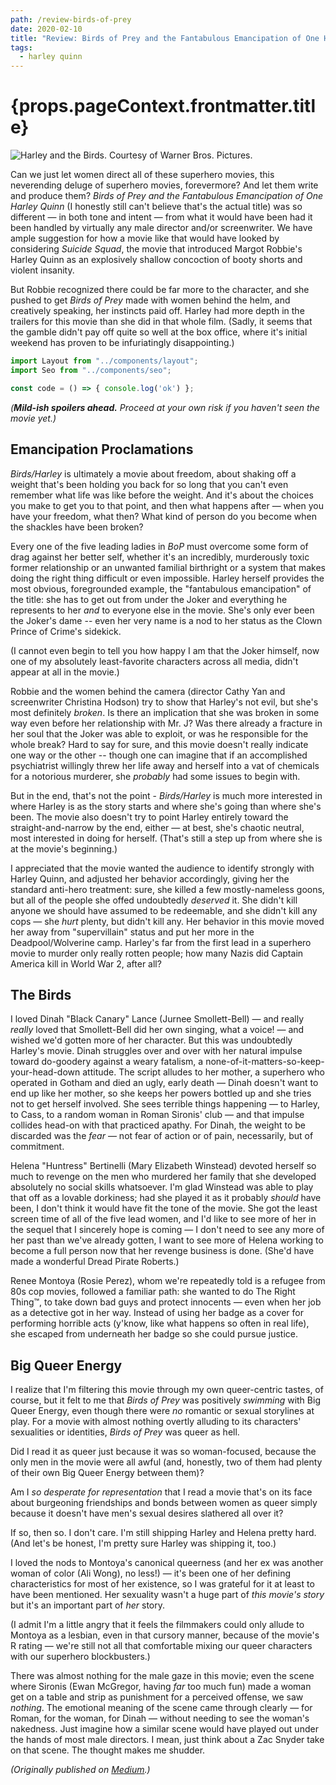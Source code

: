 ```yaml
---
path: /review-birds-of-prey
date: 2020-02-10
title: "Review: Birds of Prey and the Fantabulous Emancipation of One Harley Quinn"
tags:
  - harley quinn
---
```


<h1>{props.pageContext.frontmatter.title}</h1>

![Harley and the Birds. Courtesy of Warner Bros. Pictures.](../../images/birds-of-prey.jpg)

Can we just let women direct all of these superhero movies, this neverending deluge of superhero movies, forevermore? And let them write and produce them? _Birds of Prey and the Fantabulous Emancipation of One Harley Quinn_ (I honestly still can't believe that's the actual title) was so different &mdash; in both tone and intent &mdash; from what it would have been had it been handled by virtually any male director and/or screenwriter. We have ample suggestion for how a movie like that would have looked by considering _Suicide Squad_, the movie that introduced Margot Robbie's Harley Quinn as an explosively shallow concoction of booty shorts and violent insanity.

But Robbie recognized there could be far more to the character, and she pushed to get _Birds of Prey_ made with women behind the helm, and creatively speaking, her instincts paid off. Harley had more depth in the trailers for this movie than she did in that whole film. (Sadly, it seems that the gamble didn't pay off quite so well at the box office, where it's initial weekend has proven to be infuriatingly disappointing.)

```js
import Layout from "../components/layout";
import Seo from "../components/seo";

const code = () => { console.log('ok') };
```

_(**Mild-ish spoilers ahead.** Proceed at your own risk if you haven't seen the movie yet.)_

## Emancipation Proclamations

_Birds/Harley_ is ultimately a movie about freedom, about shaking off a weight that's been holding you back for so long that you can't even remember what life was like before the weight. And it's about the choices you make to get you to that point, and then what happens after &mdash; when you have your freedom, what then? What kind of person do you become when the shackles have been broken?

Every one of the five leading ladies in _BoP_ must overcome some form of drag against her better self, whether it's an incredibly, murderously toxic former relationship or an unwanted familial birthright or a system that makes doing the right thing difficult or even impossible. Harley herself provides the most obvious, foregrounded example, the "fantabulous emancipation" of the title: she has to get out from under the Joker and everything he represents to her _and_ to everyone else in the movie. She's only ever been the Joker's dame -- even her very name is a nod to her status as the Clown Prince of Crime's sidekick.

(I cannot even begin to tell you how happy I am that the Joker himself, now one of my absolutely least-favorite characters across all media, didn't appear at all in the movie.)

Robbie and the women behind the camera (director Cathy Yan and screenwriter Christina Hodson) try to show that Harley's not evil, but she's most definitely _broken_. Is there an implication that she was broken in some way even before her relationship with Mr. J? Was there already a fracture in her soul that the Joker was able to exploit, or was he responsible for the whole break? Hard to say for sure, and this movie doesn't really indicate one way or the other -- though one can imagine that if an accomplished psychiatrist willingly threw her life away and herself into a vat of chemicals for a notorious murderer, she _probably_ had some issues to begin with.

But in the end, that's not the point - _Birds/Harley_ is much more interested in where Harley is as the story starts and where she's going than where she's been. The movie also doesn't try to point Harley entirely toward the straight-and-narrow by the end, either &mdash; at best, she's chaotic neutral, most interested in doing for herself. (That's still a step up from where she is at the movie's beginning.)

I appreciated that the movie wanted the audience to identify strongly with Harley Quinn, and adjusted her behavior accordingly, giving her the standard anti-hero treatment: sure, she killed a few mostly-nameless goons, but all of the people she offed undoubtedly _deserved_ it. She didn't kill anyone we should have assumed to be redeemable, and she didn't kill any cops &mdash; she _hurt_ plenty, but didn't kill any. Her behavior in this movie moved her away from "supervillain" status and put her more in the Deadpool/Wolverine camp. Harley's far from the first lead in a superhero movie to murder only really rotten people; how many Nazis did Captain America kill in World War 2, after all?

## The Birds

I loved Dinah "Black Canary" Lance (Jurnee Smollett-Bell) &mdash; and really _really_ loved that Smollett-Bell did her own singing, what a voice! &mdash; and wished we'd gotten more of her character. But this was undoubtedly Harley's movie. Dinah struggles over and over with her natural impulse toward do-goodery against a weary fatalism, a none-of-it-matters-so-keep-your-head-down attitude. The script alludes to her mother, a superhero who operated in Gotham and died an ugly, early death &mdash; Dinah doesn't want to end up like her mother, so she keeps her powers bottled up and she tries not to get herself involved. She sees terrible things happening &mdash; to Harley, to Cass, to a random woman in Roman Sironis' club &mdash; and that impulse collides head-on with that practiced apathy. For Dinah, the weight to be discarded was the _fear_ &mdash; not fear of action or of pain, necessarily, but of commitment.

Helena "Huntress" Bertinelli (Mary Elizabeth Winstead) devoted herself so much to revenge on the men who murdered her family that she developed absolutely no social skills whatsoever. I'm glad Winstead was able to play that off as a lovable dorkiness; had she played it as it probably _should_ have been, I don't think it would have fit the tone of the movie. She got the least screen time of all of the five lead women, and I'd like to see more of her in the sequel that I sincerely hope is coming &mdash; I don't need to see any more of her past than we've already gotten, I want to see more of Helena working to become a full person now that her revenge business is done. (She'd have made a wonderful Dread Pirate Roberts.)

Renee Montoya (Rosie Perez), whom we're repeatedly told is a refugee from 80s cop movies, followed a familiar path: she wanted to do The Right Thing&trade;, to take down bad guys and protect innocents &mdash; even when her job as a detective got in her way. Instead of using her badge as a cover for performing horrible acts (y'know, like what happens so often in real life), she escaped from underneath her badge so she could pursue justice.

## Big Queer Energy

I realize that I'm filtering this movie through my own queer-centric tastes, of course, but it felt to me that _Birds of Prey_ was positively _swimming_ with Big Queer Energy, even though there were _no_ romantic or sexual storylines at play. For a movie with almost nothing overtly alluding to its characters' sexualities or identities, _Birds of Prey_ was queer as hell.

Did I read it as queer just because it was so woman-focused, because the only men in the movie were all awful (and, honestly, two of them had plenty of their own Big Queer Energy between them)?

Am I _so desperate for representation_ that I read a movie that's on its face about burgeoning friendships and bonds between women as queer simply because it doesn't have men's sexual desires slathered all over it?

If so, then so. I don't care. I'm still shipping Harley and Helena pretty hard. (And let's be honest, I'm pretty sure Harley was shipping it, too.)

I loved the nods to Montoya's canonical queerness (and her ex was another woman of color (Ali Wong), no less!) &mdash; it's been one of her defining characteristics for most of her existence, so I was grateful for it at least to have been mentioned. Her sexuality wasn't a huge part of _this movie's story_ but it's an important part of _her_ story.

(I admit I'm a little angry that it feels the filmmakers could only allude to Montoya as a lesbian, even in that cursory manner, because of the movie's R rating &mdash; we're still not all that comfortable mixing our queer characters with our superhero blockbusters.)

There was almost nothing for the male gaze in this movie; even the scene where Sironis (Ewan McGregor, having _far_ too much fun) made a woman get on a table and strip as punishment for a perceived offense, we saw _nothing_. The emotional meaning of the scene came through clearly &mdash; for Roman, for the woman, for Dinah &mdash; without needing to see the woman's nakedness. Just imagine how a similar scene would have played out under the hands of most male directors. I mean, just think about a Zac Snyder take on that scene. The thought makes me shudder.

_(Originally published on [Medium](https://medium.com/@allison_holt/review-birds-of-prey-and-the-fantabulous-emancipation-of-one-harley-quinn-d85c401bf29b).)_
